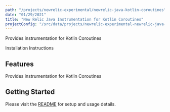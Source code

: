 ```yaml
---
path: "/projects/newrelic-experimental/newrelic-java-kotlin-coroutines"
date: "01/29/2021"
title: "New Relic Java Instrumentation for Kotlin Coroutines"
projectConfig: "/src/data/projects/newrelic-experimental-newrelic-java-kotlin-coroutines.json"
---
```


<!-- Imports must occur at the top of the file -->

Provides instrumentation for Kotlin Coroutines

<Link to="https://github.com/newrelic-experimental/newrelic-java-kotlin-coroutines">Installation Instructions</Link>

## Features

Provides instrumentation for Kotlin Coroutines

## Getting Started

Please visit the [README](https://github.com/newrelic-experimental/newrelic-java-kotlin-coroutines#readme) for setup and usage details.
